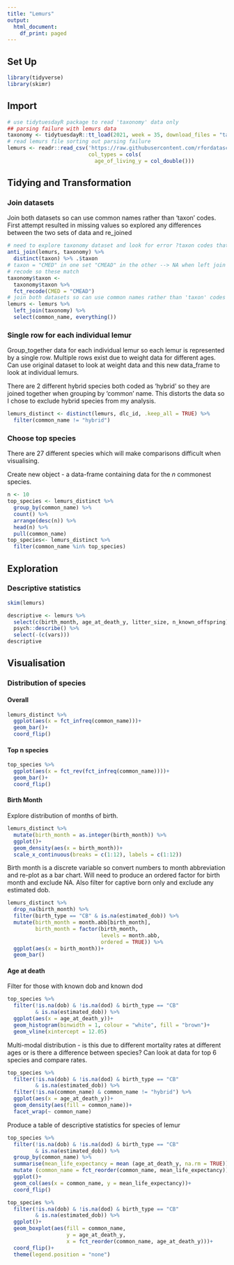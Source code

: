 ```yaml
---
title: "Lemurs"
output:
  html_document:
    df_print: paged
---
```


## Set Up

```r
library(tidyverse)
library(skimr)
```

## Import

```r
# use tidytuesdayR package to read 'taxonomy' data only 
## parsing failure with lemurs data
taxonomy <- tidytuesdayR::tt_load(2021, week = 35, download_files = "taxonomy") %>% .$taxonomy
# read lemurs file sorting out parsing failure
lemurs <- readr::read_csv('https://raw.githubusercontent.com/rfordatascience/tidytuesday/master/data/2021/2021-08-24/lemur_data.csv', 
                          col_types = cols(
                            age_of_living_y = col_double()))
```

## Tidying and Transformation

### Join datasets

Join both datasets so can use common names rather than 'taxon' codes. First attempt resulted in missing values so explored any differences between the two sets of data and re_joined

```r
# need to explore taxonomy dataset and look for error ?taxon codes that don't match
anti_join(lemurs, taxonomy) %>% 
  distinct(taxon) %>% .$taxon
# taxon = "CMED" in one set "CMEAD" in the other --> NA when left join
# recode so these match
taxonomy$taxon <- 
  taxonomy$taxon %>% 
  fct_recode(CMED = "CMEAD")
# join both datasets so can use common names rather than 'taxon' codes
lemurs <- lemurs %>% 
  left_join(taxonomy) %>% 
  select(common_name, everything())
```

### Single row for each individual lemur

Group_together data for each individual lemur so each lemur is represented by a single row. Multiple rows exist due to weight data for different ages. Can use original dataset to look at weight data and this new data_frame to look at individual lemurs.

There are 2 different hybrid species both coded as 'hybrid' so they are joined together when grouping by 'common' name. This distorts the data so I chose to exclude hybrid species from my analysis.

```r
lemurs_distinct <- distinct(lemurs, dlc_id, .keep_all = TRUE) %>% 
  filter(common_name != "hybrid")
```

### Choose top species

There are 27 different species which will make comparisons difficult when visualising.

Create new object - a data-frame containing data for the *n* commonest species.

```r
n <- 10
top_species <- lemurs_distinct %>%  
  group_by(common_name) %>% 
  count() %>% 
  arrange(desc(n)) %>% 
  head(n) %>% 
  pull(common_name)
top_species<- lemurs_distinct %>% 
  filter(common_name %in% top_species) 
```

## Exploration

### Descriptive statistics

```r
skim(lemurs)
```

```r
descriptive <- lemurs %>% 
  select(c(birth_month, age_at_death_y, litter_size, n_known_offspring)) %>%
  psych::describe() %>% 
  select(-(c(vars)))
descriptive
```

## Visualisation

### Distribution of species

#### Overall

```r
lemurs_distinct %>% 
  ggplot(aes(x = fct_infreq(common_name)))+
  geom_bar()+
  coord_flip()
```

#### Top n species

```r
top_species %>% 
  ggplot(aes(x = fct_rev(fct_infreq(common_name))))+
  geom_bar()+
  coord_flip()
```

#### Birth Month

Explore distribution of months of birth.

```r
lemurs_distinct %>% 
  mutate(birth_month = as.integer(birth_month)) %>% 
  ggplot()+
  geom_density(aes(x = birth_month))+
  scale_x_continuous(breaks = c(1:12), labels = c(1:12))
```

Birth month is a discrete variable so convert numbers to month abbreviation and re-plot as a bar chart. Will need to produce an ordered factor for birth month and exclude NA. Also filter for captive born only and exclude any estimated dob.

```r
lemurs_distinct %>% 
  drop_na(birth_month) %>% 
  filter(birth_type == "CB" & is.na(estimated_dob)) %>% 
  mutate(birth_month = month.abb[birth_month],
         birth_month = factor(birth_month, 
                              levels = month.abb, 
                              ordered = TRUE)) %>% 
  ggplot(aes(x = birth_month))+
  geom_bar()
```

#### Age at death

Filter for those with known dob and known dod

```r
top_species %>% 
  filter(!is.na(dob) & !is.na(dod) & birth_type == "CB" 
         & is.na(estimated_dob)) %>% 
  ggplot(aes(x = age_at_death_y))+
  geom_histogram(binwidth = 1, colour = "white", fill = "brown")+
  geom_vline(xintercept = 12.05)
```

Multi-modal distribution - is this due to different mortality rates at different ages or is there a difference between species? Can look at data for top 6 species and compare rates.

```r
top_species %>% 
  filter(!is.na(dob) & !is.na(dod) & birth_type == "CB" 
         & is.na(estimated_dob)) %>% 
  filter(!is.na(common_name) & common_name != "hybrid") %>% 
  ggplot(aes(x = age_at_death_y))+
  geom_density(aes(fill = common_name))+
  facet_wrap(~ common_name)
```

Produce a table of descriptive statistics for species of lemur

```r
top_species %>% 
  filter(!is.na(dob) & !is.na(dod) & birth_type == "CB" 
         & is.na(estimated_dob)) %>%
  group_by(common_name) %>% 
  summarise(mean_life_expectancy = mean (age_at_death_y, na.rm = TRUE)) %>% 
  mutate (common_name = fct_reorder(common_name, mean_life_expectancy)) %>% 
  ggplot()+
  geom_col(aes(x = common_name, y = mean_life_expectancy))+
  coord_flip()
```

```r
top_species %>% 
  filter(!is.na(dob) & !is.na(dod) & birth_type == "CB" 
         & is.na(estimated_dob)) %>%
  ggplot()+
  geom_boxplot(aes(fill = common_name, 
                   y = age_at_death_y,
                   x = fct_reorder(common_name, age_at_death_y)))+
  coord_flip()+
  theme(legend.position = "none")
```